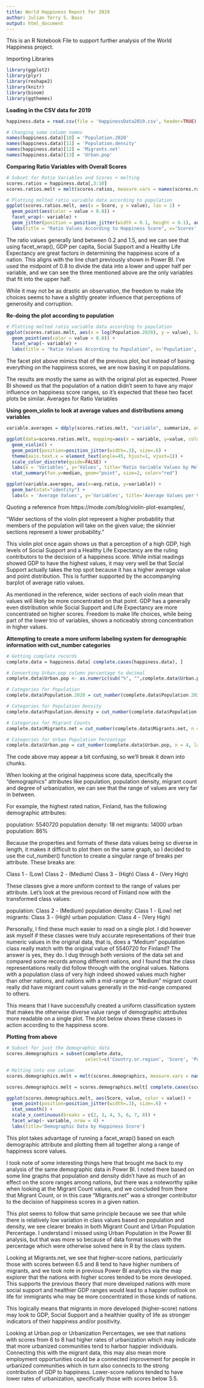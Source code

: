 ```yaml
---
title: World Happiness Report for 2019
author: Julian Terry S. Bass
output: html_document
---
```


This is an R Notebook File to support further analysis of the World Happiness project.

Importing Libraries

```r

library(ggplot2)
library(plyr)
library(reshape2)
library(knitr)
library(binom) 
library(ggthemes)

```

**Loading in the CSV data for 2019**

```r
happiness.data = read.csv(file = 'HappinessData2019.csv', header=TRUE)

# Changing some column names
names(happiness.data)[10] = 'Population.2020'
names(happiness.data)[11] = 'Population.density'
names(happiness.data)[12] = 'Migrants.net'
names(happiness.data)[13] = 'Urban.pop'

```

**Comparing Ratio Variables with Overall Scores**

```r

# Subset for Ratio Variables and Scores + melting
scores.ratios = happiness.data[,3:10]
scores.ratios.melt = melt(scores.ratios, measure.vars = names(scores.ratios)[2:7])

# Plotting melted ratio variable data according to population
ggplot(scores.ratios.melt, aes(x = Score, y = value), las = 2) + 
  geom_point(aes(color = value > 0.8)) +
  facet_wrap(~ variable) + 
  geom_jitter(position = position_jitter(width = 0.1, height = 0.1), aes(color = value > 0.8), alpha = 0.5) +
  labs(title = "Ratio Values According to Happiness Score", x='Scores', y='Value by Ratio Variable')


```
The ratio values generally land between 0.2 and 1.5, and we can see that using facet_wrap(), GDP per capita, Social Support and a Healthy Life Expectancy are great factors in determining the happiness score of a nation. This aligns with the line chart previously shown in Power BI. I've used the midpoint of 0.8 to divide the data into a lower and upper half per variable, and we can see the three mentioned above are the only variables that fit into the upper half.

While it may not be as drastic an observation, the freedom to make life choices seems to have a slightly greater influence that perceptions of generosity and corruption.

**Re-doing the plot according to population**

```r

# Plotting melted ratio variable data according to population
ggplot(scores.ratios.melt, aes(x = log(Population.2020), y = value), las = 2) + 
  geom_point(aes(color = value > 0.8)) +
  facet_wrap(~ variable) + 
  labs(title = "Ratio Values According to Population", x='Population', y='Value by Ratio Variable') + geom_jitter(position = position_jitter(width = 0.1, height = 0.1), aes(color = value > 0.8), alpha = 0.5)

```
The facet plot above mimics that of the previous plot, but instead of basing everything on the happiness scores, we are now basing it on populations.

The results are mostly the same as with the original plot as expected. Power BI showed us that the population of a nation didn't seem to have any major influence on happiness score ranges, so it's expected that these two facet plots be similar.
Averages for Ratio Variables

**Using geom_violin to look at average values and distributions among variables**

```r

variable.averages = ddply(scores.ratios.melt, "variable", summarize, avg.ratio = mean(value))

ggplot(data=scores.ratios.melt, mapping=aes(x = variable, y=value, color=variable)) + 
  geom_violin() + 
  geom_point(position=position_jitter(width=.3), size=.6) + 
  theme(axis.text.x = element_text(angle=45, hjust=1, vjust=1)) + 
  scale_color_discrete(guide=FALSE) + 
  labs(x = 'Variables', y='Values', title='Ratio Variable Values by Melting') +
  stat_summary(fun.y=median, geom="point", size=2, color="red")

ggplot(variable.averages, aes(x=avg.ratio, y=variable)) +
  geom_bar(stat="identity") +
  labs(x = 'Average Values', y='Variables', title='Average Values per Variable')

```
Quoting a reference from https://mode.com/blog/violin-plot-examples/,

"Wider sections of the violin plot represent a higher probability that members of the population will take on the given value; the skinnier sections represent a lower probability."

This violin plot once again shows us that a perception of a high GDP, high levels of Social Support and a Healthy Life Expectancy are the ruling contributors to the decision of a happiness score. While initial readings showed GDP to have the highest values, it may very well be that Social Support actually takes the top spot because it has a higher average value and point distribution. This is further supported by the accompanying barplot of average ratio values.

As mentioned in the reference, wider sections of each violin mean that values will likely be more concentrated on that point. GDP has a generally even distribution while Social Support and Life Expectancy are more concentrated on higher scores. Freedom to make life choices, while being part of the lower trio of variables, shows a noticeably strong concentration in higher values.

**Attempting to create a more uniform labeling system for demographic information with cut_number categories**

```r

# Getting complete records
complete.data = happiness.data[ complete.cases(happiness.data), ]

# Converting Urban.pop column percentage to decimal
complete.data$Urban.pop <- as.numeric(sub("%", "",complete.data$Urban.pop,fixed=TRUE))/100

# Categories for Population
complete.data$Population.2020 = cut_number(complete.data$Population.2020, n = 4, labels = c('Class 1 - (Low)', 'Class 2 - (Medium)', 'Class 3 - (High)', 'Class 4 - (Very High)'))

# Categories for Population Density
complete.data$Population.density = cut_number(complete.data$Population.density, n = 4, labels = c('Class 1 - (Low)', 'Class 2 - (Medium)', 'Class 3 - (High)', 'Class 4 - (Very High)'))

# Categories for Migrant Counts
complete.data$Migrants.net = cut_number(complete.data$Migrants.net, n = 4, labels = c('Class 1 - (Low)', 'Class 2 - (Medium)', 'Class 3 - (High)', 'Class 4 - (Very High)'))

# Categories for Urban Population Percentage
complete.data$Urban.pop = cut_number(complete.data$Urban.pop, n = 4, labels = c('Class 1 - (Low)', 'Class 2 - (Medium)', 'Class 3 - (High)', 'Class 4 - (Very High)'))

```
The code above may appear a bit confusing, so we'll break it down into chunks. 

When looking at the original happiness score data, specifically the "demographics" attributes like population, population density, migrant count and degree of urbanization, we can see that the range of values are very far in between. 

For example, the highest rated nation, Finland, has the following demographic attributes:

population: 5540720
population density: 18
net migrants: 14000
urban population: 86%

Because the properties and formats of these data values being so diverse in length, it makes it difficult to plot them on the same graph, so I decided to use the cut_number() function to create a singular range of breaks per attribute. These breaks are:

Class 1 - (Low)
Class 2 - (Medium)
Class 3 - (High)
Class 4 - (Very High)

These classes give a more uniform context to the range of values per attribute. Let's look at the previous record of Finland now with the transformed class values:

population: Class 2 - (Medium)
population density: Class 1 - (Low)
net migrants: Class 3 - (High)
urban population: Class 4 - (Very High)

Personally, I find these much easier to read on a single plot. I did however ask myself if these classes were truly accurate representations of their true numeric values in the original data, that is, does a "Medium" population class really match with the original value of 5540720 for Finland? The answer is yes, they do. I dug through both versions of the data set and compared some records among different nations, and I found that the class representations really did follow through with the original values. Nations with a population class of very high indeed showed values much higher than other nations, and nations with a mid-range or "Medium" migrant count really did have migrant count values generally in the mid-range compared to others.

This means that I have successfully created a uniform classification system that makes the otherwise diverse value range of demographic attributes more readable on a single plot. The plot below shows these classes in action according to the happiness score.

**Plotting from above**

```r

# Subset for just the demographic data
scores.demographics = subset(complete.data, 
                             select=c('Country.or.region', 'Score', 'Population.2020', 'Population.density', 'Migrants.net', 'Urban.pop'))

# Melting into one column
scores.demographics.melt = melt(scores.demographics, measure.vars = names(scores.demographics)[3:6])

scores.demographics.melt = scores.demographics.melt[ complete.cases(scores.demographics.melt), ]

ggplot(scores.demographics.melt, aes(Score, value, color = value)) + 
  geom_point(position=position_jitter(width=.3), size=.6) + 
  stat_smooth() +
  scale_x_continuous(breaks = c(2, 3, 4, 5, 6, 7, 8)) +
  facet_wrap(~ variable, nrow = 4) +
  labs(title='Demographic Data by Happiness Score')

```
This plot takes advantage of running a facet_wrap() based on each demographic attribute and plotting them all together along a range of happiness score values.

I took note of some interesting things here that brought me back to my analysis of the same demographic data in Power BI. I noted there based on some line graphs that population and density didn't have as much of an effect on the score ranges among nations, but there was a noteworthy spike when looking at the Migrant Count values, and we concluded from there that Migrant Count, or in this case "Migrants.net" was a stronger contributor to the decision of happiness scores in a given nation.

This plot seems to follow that same principle because we see that while there is relatively low variation in class values based on population and density, we see clearer breaks in both Migrant Count and Urban Population Percentage. I understand I missed using Urban Population in the Power BI analysis, but that was more so because of data format issues with the percentage which were otherwise solved here in R by the class system.

Looking at Migrants.net, we see that higher-score nations, particularly those with scores between 6.5 and 8 tend to have higher numbers of migrants, and we took note in previous Power BI analytics via the map explorer that the nations with higher scores tended to be more developed. This supports the previous theory that more developed nations with more social support and healthier GDP ranges would lead to a happier outlook on life for immigrants who may be more concentrated in those kinds of nations.

This logically means that migrants in more developed (higher-score) nations may look to GDP, Social Support and a healthier quality of life as stronger indicators of their happiness and/or positivity.

Looking at Urban.pop or Urbanization Percentages, we see that nations with scores from 6 to 8 had higher rates of urbanization which may indicate that more urbanized communities tend to harbor happier individuals. Connecting this with the migrant data, this may also mean more employment opportunities could be a connected improvement for people in urbanized communities which in turn also connects to the strong contribution of GDP to happiness. Lower-score nations tended to have lower rates of urbanization, specifically those with scores below 3.5.